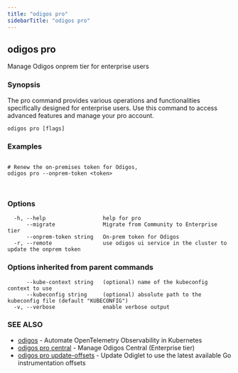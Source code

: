 ```yaml
---
title: "odigos pro"
sidebarTitle: "odigos pro"
---
```

## odigos pro

Manage Odigos onprem tier for enterprise users

### Synopsis

The pro command provides various operations and functionalities specifically designed for enterprise users. Use this command to access advanced features and manage your pro account.

```
odigos pro [flags]
```

### Examples

```
  
# Renew the on-premises token for Odigos,
odigos pro --onprem-token <token>



```

### Options

```
  -h, --help                  help for pro
      --migrate               Migrate from Community to Enterprise tier
      --onprem-token string   On-prem token for Odigos
  -r, --remote                use odigos ui service in the cluster to update the onprem token
```

### Options inherited from parent commands

```
      --kube-context string   (optional) name of the kubeconfig context to use
      --kubeconfig string     (optional) absolute path to the kubeconfig file (default "KUBECONFIG")
  -v, --verbose               enable verbose output
```

### SEE ALSO

* [odigos](/cli/odigos)	 - Automate OpenTelemetry Observability in Kubernetes
* [odigos pro central](/cli/odigos_pro_central)	 - Manage Odigos Central (Enterprise tier)
* [odigos pro update-offsets](/cli/odigos_pro_update-offsets)	 - Update Odiglet to use the latest available Go instrumentation offsets